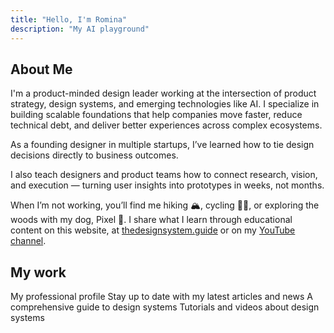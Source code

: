 ```yaml
---
title: "Hello, I'm Romina"
description: "My AI playground"
---
```


## About Me

I'm a product-minded design leader working at the intersection of product strategy, design systems, and emerging technologies like AI. I specialize in building scalable foundations that help companies move faster, reduce technical debt, and deliver better experiences across complex ecosystems.

As a founding designer in multiple startups, I’ve learned how to tie design decisions directly to business outcomes.

I also teach designers and product teams how to connect research, vision, and execution — turning user insights into prototypes in weeks, not months.

When I’m not working, you’ll find me hiking 🏔️, cycling 🚴‍♀️, or exploring the woods with my dog, Pixel 🦮. I share what I learn through educational content on this website, at [thedesignsystem.guide](https://thedesignsystem.guide) or on my [YouTube channel](https://www.youtube.com/@designsystemguide).

## My work

<CardGroup cols={2}>
  <Card title="My LinkedIn" icon="linkedin" href="https://www.linkedin.com">
    My professional profile
  </Card>
  <Card title="Newsletter" icon="envelope-open" href="https://learn.thedesignsystem.guide/">
    Stay up to date with my latest articles and news
  </Card>
  <Card title="The Design System Guide" icon="book-open" href="https://thedesignsystem.guide/">
    A comprehensive guide to design systems
  </Card>
  <Card title="Youtube Channel" icon="youtube" href="https://www.youtube.com/@designsystemguide">
    Tutorials and videos about design systems
  </Card>
</CardGroup>